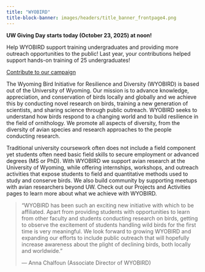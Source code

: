```yaml
---
title: "WYOBIRD"
title-block-banner: images/headers/title_banner_frontpage4.png
---
```


::: {.callout .givingday title=""}
**UW Giving Day starts today (October 23, 2025) at noon!**

Help WYOBIRD support training undergraduates and providing more outreach opportunities to the public! Last year, your contributions helped support hands-on training of 25 undergraduates!

[Contribute to our campaign](https://give.uwyo.edu/schools/UniversityofWyoming/giving-day-2025/pages/CALSNR/wyobird){.btn .btn-success target="_blank"}
:::


::: {.hero}
The Wyoming Bird Initiative for Resilience and Diversity (WYOBIRD) is based out of the University of Wyoming. Our mission is to advance knowledge, appreciation, and conservation of birds locally and globally and we achieve this by conducting novel research on birds, training a new generation of scientists, and sharing science through public outreach. WYOBIRD seeks to understand how birds respond to a changing world and to build resilience in the field of ornithology. We promote all aspects of diversity, from the diversity of avian species and research approaches to the people conducting research. 
:::


Traditional university coursework often does not include a field component yet students often need basic field skills to secure employment or advanced degrees (MS or PhD). With WYOBIRD we support avian research at the University of Wyoming, while offering internships, workshops, and outreach activities that expose students to field and quantitative methods used to study and conserve birds. We also build community by supporting meetups with avian researchers beyond UW. Check out our Projects and Activities pages to learn more about what we achieve with WYOBIRD.

::: {.callout .testimonial}
> "WYOBIRD has been such an exciting new initiative with which to be affiliated. Apart from providing students with opportunities to learn from other faculty and students conducting research on birds, getting to observe the excitement of students handling wild birds for the first time is very meaningful. We look forward to growing WYOBIRD and expanding our efforts to include public outreach that will hopefully increase awareness about the plight of declining birds, both locally and worldwide. "
>
> — Anna Chalfoun (Associate Director of WYOBIRD)
:::

